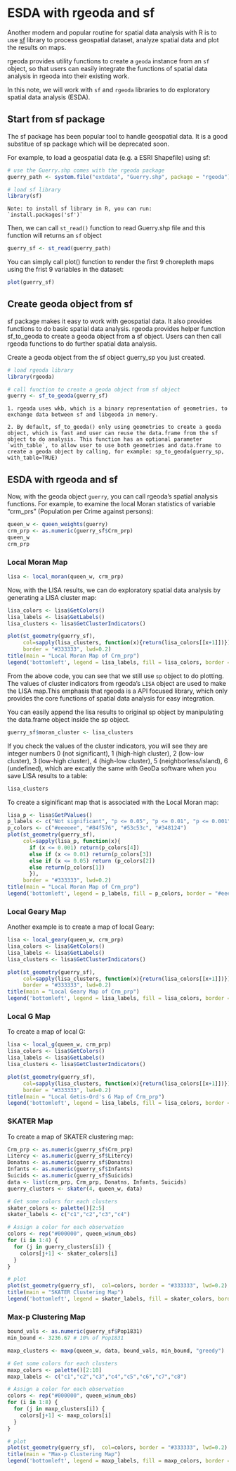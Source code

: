 
# ESDA with rgeoda and sf

Another modern and popular routine for spatial data analysis with R is to use [sf](https://github.com/r-spatial/sf) library to process geospatial dataset, analyze spatial data and plot the results on maps.

rgeoda provides utility functions to create a `geoda` instance from an `sf` object, so that users can easily integrate the functions of spatial data analysis in rgeoda into their existing work.

In this note, we will work with `sf` and `rgeoda` libraries to do exploratory spatial data analysis (ESDA).

## Start from sf package

The sf package has been popular tool to handle geospatial data. It is a good substitue of sp package which will be deprecated soon.

For example, to load a geospatial data (e.g. a ESRI Shapefile) using sf:

```r
# use the Guerry.shp comes with the rgeoda package
guerry_path <- system.file("extdata", "Guerry.shp", package = "rgeoda")

# load sf library
library(sf)
```

```block

Note: to install sf library in R, you can run: `install.packages('sf')`
```

Then, we can call `st_read()` function to read Guerry.shp file and this function will returns an `sf` object

```r
guerry_sf <- st_read(guerry_path)
```

You can simply call plot() function to render the first 9 chorepleth maps using the frist 9 variables in the dataset:

```r
plot(guerry_sf)
```

## Create geoda object from sf

sf package makes it easy to work with geospatial data. It also provides functions to do basic spatial data analysis. rgeoda provides helper function sf_to_geoda to create a geoda object from a sf object. Users can then call rgeoda functions to do further spatial data analysis.

Create a geoda object from the sf object guerry_sp you just created.

```r
# load rgeoda library
library(rgeoda)

# call function to create a geoda object from sf object
guerry <- sf_to_geoda(guerry_sf)
```


```block

1. rgeoda uses wkb, which is a binary representation of geometries, to exchange data between sf and libgeoda in memory.
```

```block
2. By default, sf_to_geoda() only using geometries to create a geoda object, which is fast and user can reuse the data.frame from the sf object to do analysis. This function has an optional parameter `with_table`, to allow user to use both geometries and data.frame to create a geoda object by calling, for example: sp_to_geoda(guerry_sp, with_table=TRUE)
```

## ESDA with rgeoda and sf

Now, with the geoda object `guerry`, you can call rgeoda’s spatial analysis functions. For example, to examine the local Moran statistics of variable “crm_prs” (Population per Crime against persons):

```r
queen_w <- queen_weights(guerry)
crm_prp <- as.numeric(guerry_sf$Crm_prp)
queen_w
crm_prp
```
### Local Moran Map

```r
lisa <- local_moran(queen_w, crm_prp)
```

Now, with the LISA results, we can do exploratory spatial data analysis by generating a LISA cluster map:

```r
lisa_colors <- lisa$GetColors() 
lisa_labels <- lisa$GetLabels()
lisa_clusters <- lisa$GetClusterIndicators()

plot(st_geometry(guerry_sf), 
     col=sapply(lisa_clusters, function(x){return(lisa_colors[[x+1]])}), 
     border = "#333333", lwd=0.2)
title(main = "Local Moran Map of Crm_prp")
legend('bottomleft', legend = lisa_labels, fill = lisa_colors, border = "#eeeeee")
```

From the above code, you can see that we still use `sp` object to do plotting. The values of cluster indicators from rgeoda’s `LISA` object are used to make the LISA map.This emphasis that rgeoda is a API focused library, which only provides the core functions of spatial data analysis for easy integration.

You can easily append the lisa results to original sp object by manipulating the data.frame object inside the sp object.
```r
guerry_sf$moran_cluster <- lisa_clusters
```

If you check the values of the cluster indicators, you will see they are integer numbers 0 (not significant), 1 (high-high cluster), 2 (low-low cluster), 3 (low-high cluster), 4 (high-low cluster), 5 (neighborless/island), 6 (undefined), which are excatly the same with GeoDa software when you save LISA results to a table:

```r
lisa_clusters
```

To create a siginificant map that is associated with the Local Moran map:

```r
lisa_p <- lisa$GetPValues()
p_labels <- c("Not significant", "p <= 0.05", "p <= 0.01", "p <= 0.001")
p_colors <- c("#eeeeee", "#84f576", "#53c53c", "#348124")
plot(st_geometry(guerry_sf), 
     col=sapply(lisa_p, function(x){
       if (x <= 0.001) return(p_colors[4])
       else if (x <= 0.01) return(p_colors[3])
       else if (x <= 0.05) return (p_colors[2])
       else return(p_colors[1])
       }), 
     border = "#333333", lwd=0.2)
title(main = "Local Moran Map of Crm_prp")
legend('bottomleft', legend = p_labels, fill = p_colors, border = "#eeeeee")
```


### Local Geary Map

Another example is to create a map of local Geary:

```r
lisa <- local_geary(queen_w, crm_prp)
lisa_colors <- lisa$GetColors() 
lisa_labels <- lisa$GetLabels()
lisa_clusters <- lisa$GetClusterIndicators()

plot(st_geometry(guerry_sf), 
     col=sapply(lisa_clusters, function(x){return(lisa_colors[[x+1]])}), 
     border = "#333333", lwd=0.2)
title(main = "Local Geary Map of Crm_prp")
legend('bottomleft', legend = lisa_labels, fill = lisa_colors, border = "#eeeeee")
```

### Local G Map

To create a map of local G:
```r
lisa <- local_g(queen_w, crm_prp)
lisa_colors <- lisa$GetColors() 
lisa_labels <- lisa$GetLabels()
lisa_clusters <- lisa$GetClusterIndicators()

plot(st_geometry(guerry_sf), 
     col=sapply(lisa_clusters, function(x){return(lisa_colors[[x+1]])}), 
     border = "#333333", lwd=0.2)
title(main = "Local Getis-Ord's G Map of Crm_prp")
legend('bottomleft', legend = lisa_labels, fill = lisa_colors, border = "#eeeeee")
```

### SKATER Map

To create a map of SKATER clustering map:

```r
Crm_prp <- as.numeric(guerry_sf$Crm_prp)
Litercy <- as.numeric(guerry_sf$Litercy)
Donatns <- as.numeric(guerry_sf$Donatns)
Infants <- as.numeric(guerry_sf$Infants)
Suicids <- as.numeric(guerry_sf$Suicids)
data <- list(crm_prp, Crm_prp, Donatns, Infants, Suicids)
guerry_clusters <- skater(4, queen_w, data)

# Get some colors for each clusters
skater_colors <- palette()[2:5]
skater_labels <- c("c1","c2","c3","c4")

# Assign a color for each observation
colors <- rep("#000000", queen_w$num_obs)
for (i in 1:4) {
  for (j in guerry_clusters[i]) {
    colors[j+1] <- skater_colors[i]
  }
}

# plot
plot(st_geometry(guerry_sf),  col=colors, border = "#333333", lwd=0.2)
title(main = "SKATER Clustering Map")
legend('bottomleft', legend = skater_labels, fill = skater_colors, border = "#eeeeee")
```

### Max-p Clustering Map

```r
bound_vals <- as.numeric(guerry_sf$Pop1831)
min_bound <- 3236.67 # 10% of Pop1831

maxp_clusters <- maxp(queen_w, data, bound_vals, min_bound, "greedy")

# Get some colors for each clusters
maxp_colors <- palette()[2:10]
maxp_labels <- c("c1","c2","c3","c4","c5","c6","c7","c8")

# Assign a color for each observation
colors <- rep("#000000", queen_w$num_obs)
for (i in 1:8) {
  for (j in maxp_clusters[i]) {
    colors[j+1] <- maxp_colors[i]
  }
}

# plot
plot(st_geometry(guerry_sf),  col=colors, border = "#333333", lwd=0.2)
title(main = "Max-p Clustering Map")
legend('bottomleft', legend = maxp_labels, fill = maxp_colors, border = "#eeeeee")
```
